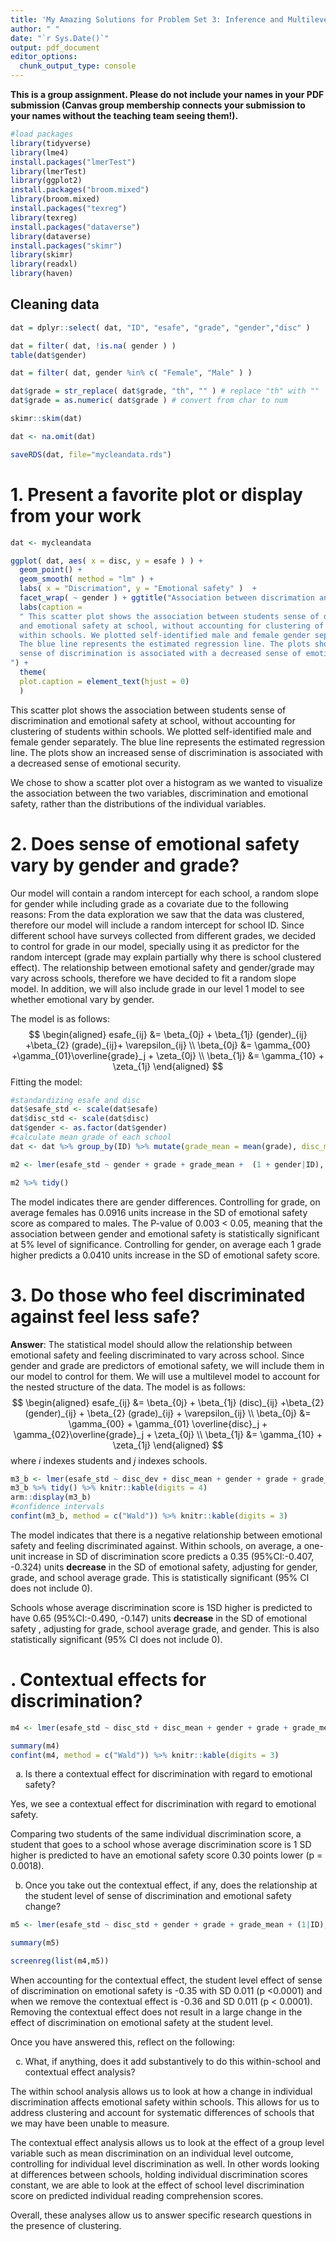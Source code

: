 ```yaml
---
title: 'My Amazing Solutions for Problem Set 3: Inference and Multilevel Modeling'
author: " "
date: "`r Sys.Date()`"
output: pdf_document
editor_options: 
  chunk_output_type: console
---
```


**This is a group assignment. Please do not include your names in your PDF submission (Canvas group membership connects your submission to your names without the teaching team seeing them!).**

\begin{center}
\huge ~ The Problems ~
\end{center}

```r

#load packages
library(tidyverse)
library(lme4)
install.packages("lmerTest")
library(lmerTest)
library(ggplot2)
install.packages("broom.mixed")
library(broom.mixed)
install.packages("texreg")
library(texreg)
install.packages("dataverse")
library(dataverse)
install.packages("skimr")
library(skimr)
library(readxl)
library(haven)

```

## Cleaning data

```r
dat = dplyr::select( dat, "ID", "esafe", "grade", "gender","disc" )

dat = filter( dat, !is.na( gender ) )
table(dat$gender)

dat = filter( dat, gender %in% c( "Female", "Male" ) )

dat$grade = str_replace( dat$grade, "th", "" ) # replace "th" with ""
dat$grade = as.numeric( dat$grade ) # convert from char to num

skimr::skim(dat)

dat <- na.omit(dat)

```


```r

saveRDS(dat, file="mycleandata.rds")

```


1. Present a favorite plot or display from your work
====================================================================== 
 
```r
dat <- mycleandata

ggplot( dat, aes( x = disc, y = esafe ) ) +
  geom_point() +
  geom_smooth( method = "lm" ) +
  labs( x = "Discrimation", y = "Emotional safety" )  +
  facet_wrap( ~ gender ) + ggtitle("Association between discrimation and emotional safety by gender") +
  labs(caption = 
  " This scatter plot shows the association between students sense of discrimination
  and emotional safety at school, without accounting for clustering of students
  within schools. We plotted self-identified male and female gender separately.
  The blue line represents the estimated regression line. The plots show an increased
  sense of discrimination is associated with a decreased sense of emotional security.
") +
  theme(
  plot.caption = element_text(hjust = 0)
  )

```

This scatter plot shows the association between students sense of discrimination and emotional safety at school, without accounting for clustering of students within schools. We plotted self-identified male and female gender separately. The blue line represents the estimated regression line. The plots show an increased sense of discrimination is associated with a decreased sense of emotional security.

We chose to show a scatter plot over a histogram as we wanted to visualize the association between the two variables, discrimination and emotional safety, rather than the distributions of the individual variables. 

\newpage

2. Does sense of emotional safety vary by gender and grade?
======================================================================
Our model will contain a random intercept for each school, a random slope for gender while including grade as a covariate due to the following reasons: 
From the data exploration we saw that the data was clustered, therefore our model will include a random intercept for school ID. Since different school have surveys collected from different grades, we decided to control for grade in our model, specially using it as predictor for the random intercept (grade may explain partially why there is school clustered effect). The relationship between emotional safety and gender/grade may vary across schools, therefore we have decided to fit a random slope model. In addition, we will also include grade in our level 1 model to see whether emotional vary by gender. 

The model is as follows:
$$
\begin{aligned}
esafe_{ij} &= \beta_{0j} + \beta_{1j} (gender)_{ij} +\beta_{2} (grade)_{ij}+ \varepsilon_{ij} \\
\beta_{0j} &= \gamma_{00} +\gamma_{01}\overline{grade}_j + \zeta_{0j} \\
\beta_{1j} &= \gamma_{10} + \zeta_{1j}
\end{aligned}
$$
Fitting the model: 
```r
#standardizing esafe and disc
dat$esafe_std <- scale(dat$esafe)
dat$disc_std <- scale(dat$disc)
dat$gender <- as.factor(dat$gender)
#calculate mean grade of each school 
dat <- dat %>% group_by(ID) %>% mutate(grade_mean = mean(grade), disc_mean = mean(disc)) 

m2 <- lmer(esafe_std ~ gender + grade + grade_mean +  (1 + gender|ID), dat)

m2 %>% tidy()
```
The model indicates there are gender differences. Controlling for grade, on average females has 0.0916 units increase in the SD of emotional safety score as compared to males. The P-value of 0.003 < 0.05, meaning that the association between gender and emotional safety is statistically significant at 5% level of significance. Controlling for gender, on average each 1 grade higher predicts a 0.0410 units increase in the SD of emotional safety score.

\newpage

3. Do those who feel discriminated against feel less safe?
======================================================================
**Answer**: The statistical model should allow the relationship between emotional safety and feeling discriminated to vary across school. Since gender and grade are predictors of emotional safety, we will include them in our model to control for them.
We will use a multilevel model to account for the nested structure of the data.
The model is as follows:
$$
\begin{aligned}
esafe_{ij} &= \beta_{0j} + \beta_{1j} (disc)_{ij} +\beta_{2} (gender)_{ij} + \beta_{2} (grade)_{ij} + \varepsilon_{ij} \\
\beta_{0j} &= \gamma_{00} + \gamma_{01} \overline{disc}_j + \gamma_{02}\overline{grade}_j + \zeta_{0j} \\
\beta_{1j} &= \gamma_{10} + \zeta_{1j}
\end{aligned}
$$
where $i$ indexes students and $j$ indexes schools.
```r
m3_b <- lmer(esafe_std ~ disc_dev + disc_mean + gender + grade + grade_mean + (1|ID), dat)
m3_b %>% tidy() %>% knitr::kable(digits = 4)
arm::display(m3_b)
#confidence intervals 
confint(m3_b, method = c("Wald")) %>% knitr::kable(digits = 3)
```
The model indicates that there is a negative relationship between emotional safety and feeling discriminated against.
Within schools, on average, a one-unit increase in SD of discrimination score predicts a 0.35 (95%CI:-0.407, -0.324) units **decrease** in the SD of emotional safety, adjusting for gender, grade, and school average grade. This is statistically significant (95% CI does not include 0).

Schools whose average discrimination score is 1SD higher is predicted to have 0.65 (95%CI:-0.490, -0.147) units **decrease** in the SD of emotional safety , adjusting for grade, school average grade, and gender. This is also statistically significant (95% CI does not include 0).

\newpage	
4. Contextual effects for discrimination?
======================================================================
``` r

m4 <- lmer(esafe_std ~ disc_std + disc_mean + gender + grade + grade_mean + (1 |ID), dat)

summary(m4)
confint(m4, method = c("Wald")) %>% knitr::kable(digits = 3)

``` 

a) Is there a contextual effect for discrimination with regard to emotional safety?  


Yes, we see a contextual effect for discrimination with regard to emotional safety.

Comparing two students of the same individual discrimination score, a student that goes to a school whose average discrimination score is 1 SD higher is predicted to have an emotional safety score 0.30 points lower (p = 0.0018).


b) Once you take out the contextual effect, if any, does the relationship at the student level of sense of discrimination and emotional safety change?  

```r
m5 <- lmer(esafe_std ~ disc_std + gender + grade + grade_mean + (1|ID), dat)

summary(m5)

```


```r
screenreg(list(m4,m5))
```

When accounting for the contextual effect, the student level effect of sense of discrimination on emotional safety is -0.35 with SD 0.011 (p <0.0001) and when we remove the contextual effect is -0.36 and SD 0.011 (p < 0.0001). Removing the contextual effect does not result in a large change in the effect of discrimination on emotional safety at the student level. 

Once you have answered this, reflect on the following:  

c) What, if anything, does it add substantively to do this within-school and contextual effect analysis?  

The within school analysis allows us to look at how a change in individual discrimination affects emotional safety within schools. This allows for us to address clustering and account for systematic differences of schools that we may have been unable to measure. 

The contextual effect analysis allows us to look at the effect of a group level variable such as mean discrimination on an individual level outcome, controlling for individual level discrimination as well. In other words looking at differences between schools, holding individual discrimination scores constant, we are able to look at the effect of school level discrimination score on predicted individual reading comprehension scores. 

Overall, these analyses allow us to answer specific research questions in the presence of clustering. 

